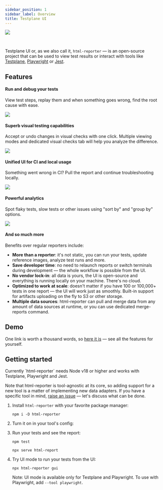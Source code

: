 ```yaml
---
sidebar_position: 1
sidebar_label: Overview
title: Testplane UI
---
```



![](/img/docs/html-reporter/html-reporter-demo.png)

<br />

Testplane UI or, as we also call it, `html-reporter` — is an open-source project that can be used to view test results or interact with tools like [Testplane](https://testplane.io), [Playwright](https://playwright.dev/) or [Jest](https://jestjs.io/).

## Features

#### Run and debug your tests

View test steps, replay them and when something goes wrong, find the root cause with ease.

![](/gif/docs/ui/run-debug.gif)

#### Superb visual testing capabilities

Accept or undo changes in visual checks with one click. Multiple viewing modes and dedicated visual checks tab will help you analyze the difference.

![](/gif/docs/ui/visual-checks.gif)

#### Unified UI for CI and local usage

Something went wrong in CI? Pull the report and continue troubleshooting locally.

![](/gif/docs/ui/ci-and-local.gif)

#### Powerful analytics

Spot flaky tests, slow tests or other issues using "sort by" and "group by" options.

![](/gif/docs/ui/analytics.gif)

#### And so much more

Benefits over regular reporters include:

-   **More than a reporter**: it's not static, you can run your tests, update reference images, analyze test runs and more.
-   **Save developer time**: no need to relaunch reports or switch terminals during development — the whole workflow is possible from the UI.
-   **No vendor lock-in**: all data is yours, the UI is open-source and everything is running locally on your machine. There's no cloud.
-   **Optimized to work at scale**: doesn't matter if you have 100 or 100,000+ tests in one report — the UI will work just as smoothly. Built-in support for artifacts uploading on the fly to S3 or other storage.
-   **Multiple data sources**: html-reporter can pull and merge data from any amount of data sources at runtime, or you can use dedicated merge-reports command.

## Demo

One link is worth a thousand words, so [here it is](https://storage.yandexcloud.net/testplane-ui-demo/v10.16.3/new-ui.html#/suites/testplane%20New%20UI%20Suites%20page%20Expand%2Fcollapse%20suites%20tree%20button%20should%20offer%20to%20expand%20when%20collapsed%20using%20button%20chrome) — see all the features for yourself.

## Getting started

<Admonition type="info">
Currently `html-reporter` needs Node v18 or higher and works with Testplane, Playwright and Jest.

Note that html-reporter is tool-agnostic at its core, so adding support for a new tool is a matter of implementing new data adapters. If you have a specific tool in mind, [raise an issue](https://github.com/gemini-testing/html-reporter/issues) — let's discuss what can be done.

</Admonition>

1.  Install `html-reporter` with your favorite package manager:

    ```shell
    npm i -D html-reporter
    ```

2.  Turn it on in your tool's config:

    <ConfigExamples />

3.  Run your tests and see the report:

    ```shell
    npm test

    npx serve html-report
    ```

4.  Try UI mode to run your tests from the UI:

    ```shell
    npx html-reporter gui
    ```

    Note: UI mode is available only for Testplane and Playwright. To use with Playwright, add `--tool playwright`.
